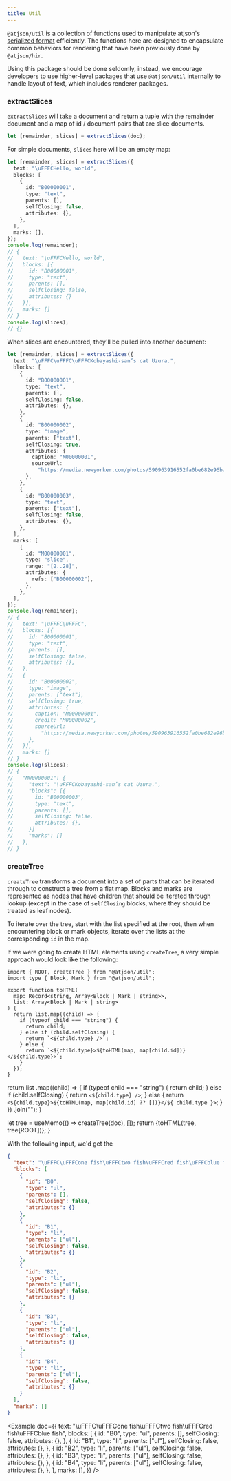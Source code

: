 ```yaml
---
title: Util
---
```


`@atjson/util` is a collection of functions used to manipulate atjson's [serialized format](/docs/storage) efficiently. The functions here are designed to encapsulate common
behaviors for rendering that have been previously done by `@atjson/hir`.

Using this package should be done seldomly, instead, we encourage developers to use higher-level packages that use `@atjson/util` internally to handle layout of text, which includes renderer packages.

### extractSlices

`extractSlices` will take a document and return a tuple with the remainder document and a map of id / document pairs that are slice documents.

```ts
let [remainder, slices] = extractSlices(doc);
```

For simple documents, `slices` here will be an empty map:

```ts
let [remainder, slices] = extractSlices({
  text: "\uFFFCHello, world",
  blocks: [
    {
      id: "B00000001",
      type: "text",
      parents: [],
      selfClosing: false,
      attributes: {},
    },
  ],
  marks: [],
});
console.log(remainder);
// {
//   text: "\uFFFCHello, world",
//   blocks: [{
//     id: "B00000001",
//     type: "text",
//     parents: [],
//     selfClosing: false,
//     attributes: {}
//   }],
//   marks: []
// }
console.log(slices);
// {}
```

When slices are encountered, they'll be pulled into another document:

```ts
let [remainder, slices] = extractSlices({
  text: "\uFFFC\uFFFC\uFFFCKobayashi-san’s cat Uzura.",
  blocks: [
    {
      id: "B00000001",
      type: "text",
      parents: [],
      selfClosing: false,
      attributes: {},
    },
    {
      id: "B00000002",
      type: "image",
      parents: ["text"],
      selfClosing: true,
      attributes: {
        caption: "M00000001",
        sourceUrl:
          "https://media.newyorker.com/photos/590963916552fa0be682e96b/master/pass/111017_hamada-japan0004_p465.jpg",
      },
    },
    {
      id: "B00000003",
      type: "text",
      parents: ["text"],
      selfClosing: false,
      attributes: {},
    },
  ],
  marks: [
    {
      id: "M00000001",
      type: "slice",
      range: "[2..28]",
      attributes: {
        refs: ["B00000002"],
      },
    },
  ],
});
console.log(remainder);
// {
//   text: "\uFFFC\uFFFC",
//   blocks: [{
//     id: "B00000001",
//     type: "text",
//     parents: [],
//     selfClosing: false,
//     attributes: {},
//   },
//   {
//     id: "B00000002",
//     type: "image",
//     parents: ["text"],
//     selfClosing: true,
//     attributes: {
//       caption: "M00000001",
//       credit: "M00000002",
//       sourceUrl:
//         "https://media.newyorker.com/photos/590963916552fa0be682e96b/master/pass/111017_hamada-japan0004_p465.jpg",
//     },
//   }],
//   marks: []
// }
console.log(slices);
// {
//   "M00000001": {
//     "text": "\uFFFCKobayashi-san’s cat Uzura.",
//     "blocks": [{
//       id: "B00000003",
//       type: "text",
//       parents: [],
//       selfClosing: false,
//       attributes: {},
//     }]
//     "marks": []
//   },
// }
```

### createTree

`createTree` transforms a document into a set of parts that can be iterated through to construct a tree from a flat map. Blocks and marks are represented as nodes that have children that should be iterated through lookup (except in the case of `selfClosing` blocks, where they should be treated as leaf nodes).

To iterate over the tree, start with the list specified at the root, then when encountering block or mark objects, iterate over the lists at the corresponding `id` in the map.

If we were going to create HTML elements using `createTree`, a very simple approach would look like the following:

```tsx
import { ROOT, createTree } from "@atjson/util";
import type { Block, Mark } from "@atjson/util";

export function toHTML(
  map: Record<string, Array<Block | Mark | string>>,
  list: Array<Block | Mark | string>
) {
  return list.map((child) => {
    if (typeof child === "string") {
      return child;
    } else if (child.selfClosing) {
      return `<${child.type} />`;
    } else {
      return `<${child.type}>${toHTML(map, map[child.id])}</${child.type}>`;
    }
  });
}
```


  return list
    .map((child) => {
      if (typeof child === "string") {
        return child;
      } else if (child.selfClosing) {
        return `<${child.type} />`;
      } else {
        return `<${child.type}>${toHTML(map, map[child.id] ?? [])}</${
          child.type
        }>`;
      }
    })
    .join("");
}


  let tree = useMemo(() => createTree(doc), []);
  return <CodeBlock language="html">{toHTML(tree, tree[ROOT])}</CodeBlock>;
}

With the following input, we'd get the

```json
{
  "text": "\uFFFC\uFFFCone fish\uFFFCtwo fish\uFFFCred fish\uFFFCblue fish",
  "blocks": [
    {
      "id": "B0",
      "type": "ul",
      "parents": [],
      "selfClosing": false,
      "attributes": {}
    },
    {
      "id": "B1",
      "type": "li",
      "parents": ["ul"],
      "selfClosing": false,
      "attributes": {}
    },
    {
      "id": "B2",
      "type": "li",
      "parents": ["ul"],
      "selfClosing": false,
      "attributes": {}
    },
    {
      "id": "B3",
      "type": "li",
      "parents": ["ul"],
      "selfClosing": false,
      "attributes": {}
    },
    {
      "id": "B4",
      "type": "li",
      "parents": ["ul"],
      "selfClosing": false,
      "attributes": {}
    }
  ],
  "marks": []
}
```

<Example
  doc={{
    text: "\uFFFC\uFFFCone fish\uFFFCtwo fish\uFFFCred fish\uFFFCblue fish",
    blocks: [
      {
        id: "B0",
        type: "ul",
        parents: [],
        selfClosing: false,
        attributes: {},
      },
      {
        id: "B1",
        type: "li",
        parents: ["ul"],
        selfClosing: false,
        attributes: {},
      },
      {
        id: "B2",
        type: "li",
        parents: ["ul"],
        selfClosing: false,
        attributes: {},
      },
      {
        id: "B3",
        type: "li",
        parents: ["ul"],
        selfClosing: false,
        attributes: {},
      },
      {
        id: "B4",
        type: "li",
        parents: ["ul"],
        selfClosing: false,
        attributes: {},
      },
    ],
    marks: [],
  }}
/>

